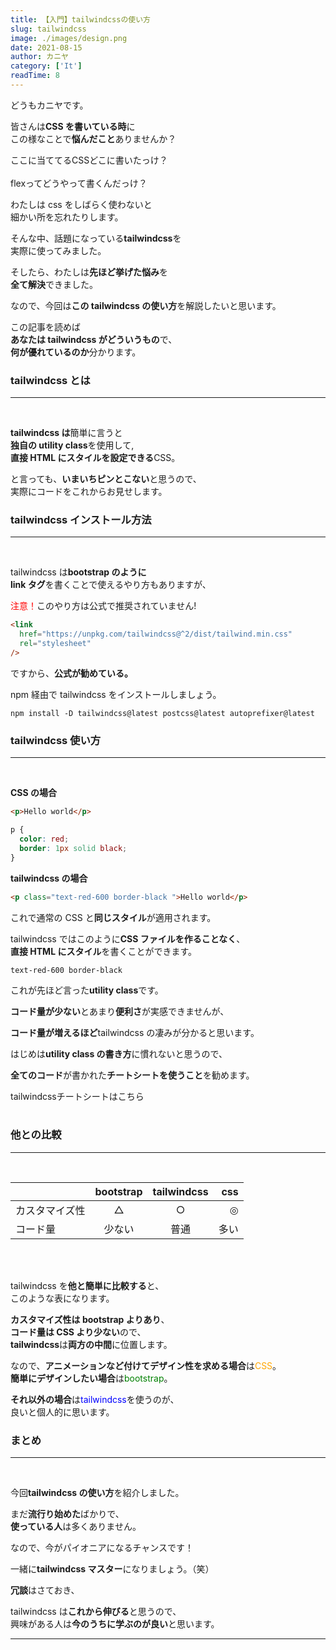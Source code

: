 ```yaml
---
title: 【入門】tailwindcssの使い方
slug: tailwindcss
image: ./images/design.png
date: 2021-08-15
author: カニヤ
category: ['It']
readTime: 8
---
```



どうもカニヤです。

皆さんは**CSS を書いている時**に<br/>
この様なことで**悩んだこと**ありませんか？

<div className="ballon ballon-left">ここに当ててるCSSどこに書いたっけ？</div>
<br />

<div className="ballon ballon-right">flexってどうやって書くんだっけ？</div>

わたしは css をしばらく使わないと<br/>
細かい所を忘れたりします。

そんな中、話題になっている**tailwindcss**を<br/>
実際に使ってみました。

そしたら、わたしは**先ほど挙げた悩み**を<br/>
**全て解決**できました。

なので、今回は**この tailwindcss の使い方**を解説したいと思います。

この記事を読めば<br/>
**あなたは tailwindcss がどういうもの**で、<br/>
**何が優れているのか**分かります。

### tailwindcss とは

---

<br />

**tailwindcss は**簡単に言うと<br/>
**独自の utility class**を使用して,<br/>
**直接 HTML にスタイルを設定できる**CSS。

と言っても、**いまいちピンとこない**と思うので、<br/>
実際にコードをこれからお見せします。

### tailwindcss インストール方法

---

<br />

tailwindcss は**bootstrap のように**<br/>
**link タグ**を書くことで使えるやり方もありますが、<br/>

<font color="red">注意！</font>このやり方は公式で推奨されていません!

```html
<link
  href="https://unpkg.com/tailwindcss@^2/dist/tailwind.min.css"
  rel="stylesheet"
/>
```

ですから、**公式が勧めている。**

<span className="line line-yellow">
  npm 経由で tailwindcss をインストールしましょう。
</span>

```terminal
npm install -D tailwindcss@latest postcss@latest autoprefixer@latest
```

### tailwindcss 使い方

---

<br />

**CSS の場合**

```html
<p>Hello world</p>
```

```css
p {
  color: red;
  border: 1px solid black;
}
```

**tailwindcss の場合**

```html
<p class="text-red-600 border-black ">Hello world</p>
```

これで通常の CSS と**同じスタイル**が適用されます。

tailwindcss ではこのように**CSS ファイルを作ることなく**、<br/>
**直接 HTML にスタイル**を書くことができます。

`text-red-600 border-black`

これが先ほど言った**utility class**です。

**コード量が少ない**とあまり**便利さ**が実感できませんが、

**コード量が増えるほど**<span className="line line-yellow">tailwindcss の凄み</span>が分かると思います。

はじめは**utility class の書き方**に慣れないと思うので、

**全てのコード**が書かれた**チートシートを使うこと**を勧めます。

<Link
  to="https://nerdcave.com/tailwind-cheat-sheet"
  className="linkcolor link-text"
>
  tailwindcssチートシートはこちら
</Link>
<br />
<br />

### 他との比較

---

<br />

|                | bootstrap | tailwindcss |  css |
| :------------- | :-------: | :---------: | ---: |
| カスタマイズ性 |     △     |      ○      |    ◎ |
| コード量       |  少ない   |    普通     | 多い |

<br />
<br />

tailwindcss を**他と簡単に比較する**と、<br/>
このような表になります。

**カスタマイズ性は bootstrap よりあり**、<br/>
**コード量は CSS より少ない**ので、<br/>
**tailwindcss**は**両方の中間**に位置します。

なので、**アニメーションなど付けてデザイン性を求める場合**は<font color="orange">CSS</font>。<br/>
**簡単にデザインしたい場合**は<font color="green">bootstrap</font>。

**それ以外の場合**は<font color="blue">tailwindcss</font>を使うのが、<br/>
良いと個人的に思います。

### まとめ

---

<br />

今回**tailwindcss の使い方**を紹介しました。

まだ**流行り始めた**ばかりで、<br/>
**使っている人**は多くありません。

なので、<span className="line line-yellow">今がパイオニアになるチャンスです！</span>

一緒に**tailwindcss マスター**になりましょう。（笑）

**冗談**はさておき、

tailwindcss は**これから伸びる**と思うので、<br/>
興味がある人は**今のうちに学ぶのが良い**と思います。

---
